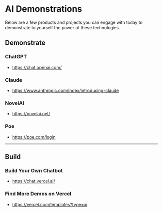 # AI Demonstrations
Below are a few products and projects you can engage with today to demonstrate to yourself the power of these technologies. 

## Demonstrate

### ChatGPT

- https://chat.openai.com/

### Claude

- https://www.anthropic.com/index/introducing-claude

### NovelAI

- https://novelai.net/

### Poe

- https://poe.com/login

---

## Build

### Build Your Own Chatbot 

- https://chat.vercel.ai/

### Find More Demos on Vercel

- https://vercel.com/templates?type=ai